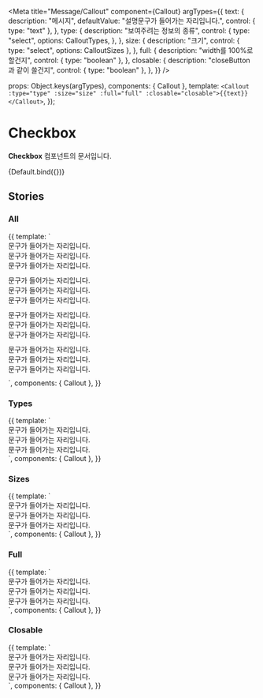 
<Meta
  title="Message/Callout"
  component={Callout}
  argTypes={{
    text: {
      description: "메시지",
      defaultValue: "설명문구가 들어가는 자리입니다.",
      control: {
        type: "text"
      },
    },
    type: {
      description: "보여주려는 정보의 종류",
      control: {
        type: "select",
        options: CalloutTypes,
      },
    },
    size: {
      description: "크기",
      control: {
        type: "select",
        options: CalloutSizes
      },
    },
    full: {
      description: "width를 100%로 할건지",
      control: {
        type: "boolean"
      },
    },
    closable: {
      description: "closeButton과 같이 쓸건지",
      control: {
        type: "boolean"
      },
    },
  }}
/>

  props: Object.keys(argTypes),
  components: { Callout },
  template: `<Callout :type="type" :size="size" :full="full" :closable="closable">{{text}}</Callout>`,
});

# Checkbox

**Checkbox** 컴포넌트의 문서입니다.

<Story name="Default" height="100px">
  {Default.bind({})}
</Story>

<ArgsTable story="Default" />

## Stories

### All

<Canvas>
  <Story name="All">
    {{
      template: `
        <div>
            <div style="margin-bottom: 10px">
                <div>
                    <Callout type='information'>문구가 들어가는 자리입니다.</Callout>
                </div>
                <div>
                    <Callout type='alert'>문구가 들어가는 자리입니다.</Callout>
                </div>
                <div>
                    <Callout type='success'>문구가 들어가는 자리입니다.</Callout>
                </div>
            </div>
            <div style="margin-bottom: 10px">
                    <div>
                        <Callout size="x-small">문구가 들어가는 자리입니다.</Callout>
                    </div>
                    <div>
                        <Callout size="small">문구가 들어가는 자리입니다.</Callout>
                    </div>
                    <div>
                        <Callout size="medium">문구가 들어가는 자리입니다.</Callout>
                    </div>
            </div>
            <div style="margin-bottom: 10px">
                <div>
                    <Callout size="x-small" full>문구가 들어가는 자리입니다.</Callout>
                </div>
                <div>
                    <Callout size="small" full>문구가 들어가는 자리입니다.</Callout>
                </div>
                <div>
                    <Callout size="medium" full>문구가 들어가는 자리입니다.</Callout>
                </div>
            </div>
            <div style="margin-bottom: 10px">
                <div>
                    <Callout size="x-small" closable>문구가 들어가는 자리입니다.</Callout>
                </div>
                <div>
                    <Callout size="small" closable>문구가 들어가는 자리입니다.</Callout>
                </div>
                <div>
                    <Callout size="medium" closable>문구가 들어가는 자리입니다.</Callout>
                </div>
            </div>
        </div>
            `,
      components: { Callout },
    }}
  </Story>
</Canvas>

### Types

<Canvas>
    <Story name="Types" height="100px">
    {{
        template: `
            <div>
                <div>
                    <Callout type='information'>문구가 들어가는 자리입니다.</Callout>
                </div>
                <div>
                    <Callout type='alert'>문구가 들어가는 자리입니다.</Callout>
                </div>
                <div>
                    <Callout type='success'>문구가 들어가는 자리입니다.</Callout>
                </div>
            </div>
            `,
        components: { Callout },
    }}
    </Story>
</Canvas>

### Sizes

<Canvas>
    <Story name="Sizes" height="100px">
    {{
        template: `
            <div>
                <div>
                    <Callout size="x-small">문구가 들어가는 자리입니다.</Callout>
                </div>
                <div>
                    <Callout size="small">문구가 들어가는 자리입니다.</Callout>
                </div>
                <div>
                    <Callout size="medium">문구가 들어가는 자리입니다.</Callout>
                </div>
            </div>
            `,
        components: { Callout },
    }}
    </Story>
</Canvas>

### Full

<Canvas>
    <Story name="Full" height="100px">
    {{
        template: `
            <div>
                <div>
                    <Callout size="x-small" full>문구가 들어가는 자리입니다.</Callout>
                </div>
                <div>
                    <Callout size="small" full>문구가 들어가는 자리입니다.</Callout>
                </div>
                <div>
                    <Callout size="medium" full>문구가 들어가는 자리입니다.</Callout>
                </div>
            </div>
            `,
        components: { Callout },
    }}
    </Story>
</Canvas>

### Closable

<Canvas>
    <Story name="Closable" height="100px">
    {{
        template: `
            <div>
                <div>
                    <Callout size="x-small" closable>문구가 들어가는 자리입니다.</Callout>
                </div>
                <div>
                    <Callout size="small" closable>문구가 들어가는 자리입니다.</Callout>
                </div>
                <div>
                    <Callout size="medium" closable>문구가 들어가는 자리입니다.</Callout>
                </div>
            </div>
            `,
        components: { Callout },
    }}
    </Story>
</Canvas>
